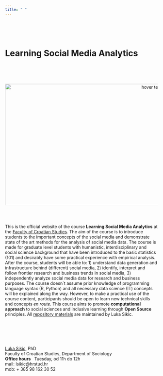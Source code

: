 ```yaml
---
title: " "
---
```



<br>
<br>
<br>


# **Learning Social Media Analytics**


<br>
<br>
<br>

<p align="center">
  <img src="Foto/SoMe9.jpeg" width="950" height="400" title="hover text">
</p>

<br>
<br>

This is the official website of the course <b>Learning Social Media Analytics</b> at the [Faculty of Croatian Studies](https://www.hrstud.unizg.hr/en). The aim of the course is to introduce students to the important concepts of the social media and demonstrate state of the art methods for the analysis of social media data. The course is made for graduate level students with humanistic, interdisciplinary and social science background that have been introduced to the basic statistics (101) and desirably have some practical experience with empirical analysis. After the course, students will be able to: 1) understand data generation and infrastructure behind (different) social media, 2) identify, interpret and follow frontier research and business trends in social media, 3) independently analyze social media data for research and business purposes. The course doesn`t assume prior knowledge of programming language syntax (R, Python) and all necessary data science (IT) concepts will be explained along the way. However, to make a practical use of the course content, participants should be open to learn new technical skills and concepts *en route*. This course  aims to promote **computational approach** to social sciences and inclusive learning through **Open Source** principles. All [repository materials](https://github.com/lusiki/Learning-Social-Media-Analytics) are maintained by Luka Sikic.

<br>
<br>
<br>
<br>



[Luka Sikic](https://www.lukasikic.info/), PhD</br>
Faculty of Croatian Studies, Department of Sociology</br>
<b>Office hours</b>&nbsp;&nbsp;&nbsp;Tuesday,&nbsp;od 11h do 12h</br>
mail: lsikic@hrstud.hr</br>
mob:  + 385 98 162 30 52</br>